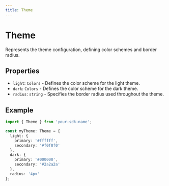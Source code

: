 ```yaml
---
title: Theme
---
```


# Theme

Represents the theme configuration, defining color schemes and border radius.

## Properties

- `light`: `Colors` - Defines the color scheme for the light theme.
- `dark`: `Colors` - Defines the color scheme for the dark theme.
- `radius`: `string` - Specifies the border radius used throughout the theme.

## Example

```typescript
import { Theme } from 'your-sdk-name';

const myTheme: Theme = {
  light: {
    primary: '#ffffff',
    secondary: '#f0f0f0'
  },
  dark: {
    primary: '#000000',
    secondary: '#2a2a2a'
  },
  radius: '4px'
};
```